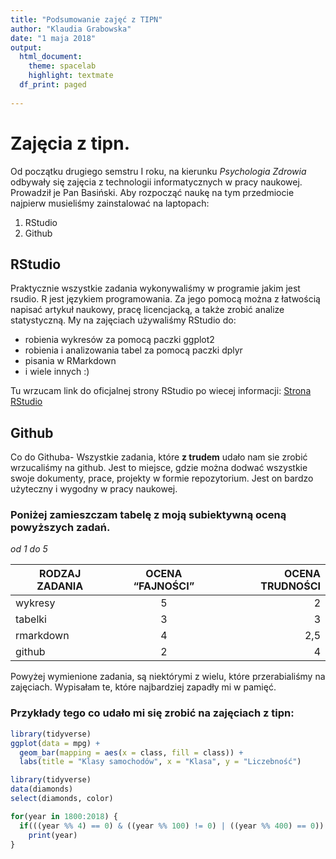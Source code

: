 ---
title: "Podsumowanie zajęć z TIPN"
author: "Klaudia Grabowska"
date: "1 maja 2018"
output: 
  html_document:
    theme: spacelab
    highlight: textmate 
  df_print: paged  
  
---

# Zajęcia z tipn.

Od początku drugiego semstru I roku, na kierunku *Psychologia Zdrowia* odbywały się zajęcia z technologii informatycznych w pracy naukowej. Prowadził je Pan Basiński. Aby rozpocząć naukę na tym przedmiocie najpierw musieliśmy zainstalować na laptopach:

1. RStudio
2. Github

## RStudio

Praktycznie wszystkie zadania wykonywaliśmy w programie jakim jest rsudio. R jest językiem programowania. Za jego pomocą można z łatwością napisać artykuł naukowy, pracę licencjacką, a także zrobić analize statystyczną. My na zajęciach używaliśmy RStudio do:

+ robienia wykresów za pomocą paczki ggplot2
+ robienia i analizowania tabel za pomocą paczki dplyr
+ pisania w RMarkdown
+ i wiele innych :)

Tu wrzucam link do oficjalnej strony RStudio po wiecej informacji:
[Strona RStudio](https://www.rstudio.com/)

## Github

Co do Githuba- Wszystkie zadania, które **z trudem** udało nam sie zrobić wrzucaliśmy na github. Jest to miejsce, gdzie można dodwać wszystkie swoje dokumenty, prace, projekty w formie repozytorium. Jest on bardzo użyteczny i wygodny w pracy naukowej. 

### Poniżej zamieszczam tabelę z moją subiektywną oceną powyższych zadań.

*od 1 do 5*

| RODZAJ ZADANIA | OCENA "FAJNOŚCI" | OCENA TRUDNOŚCI|
| ---- | :----: | ----: |
| wykresy | 5 | 2 |
| tabelki | 3 | 3 |
| rmarkdown | 4 | 2,5 |
| github | 2 | 4 |
 
Powyżej wymienione zadania, są niektórymi z wielu, które przerabialiśmy na zajęciach. Wypisałam te, które najbardziej zapadły mi w pamięć. 

### Przykłady tego co udało mi się zrobić na zajęciach z tipn:

```{r echo=FALSE, message=FALSE, warning=FALSE}
library(tidyverse)
ggplot(data = mpg) +
  geom_bar(mapping = aes(x = class, fill = class)) +
  labs(title = "Klasy samochodów", x = "Klasa", y = "Liczebność")
```

```{r echo=FALSE, message=FALSE, warning=FALSE}
library(tidyverse)
data(diamonds)
select(diamonds, color)
```

```{r message=FALSE, warning=FALSE, include=FALSE}
for(year in 1800:2018) {
  if(((year %% 4) == 0) & ((year %% 100) != 0) | ((year %% 400) == 0))
    print(year)
}
```

